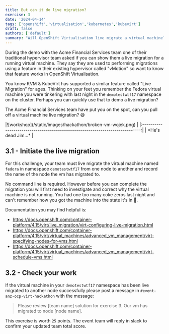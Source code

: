 ```yaml
---
title: But can it do live migration?
exercise: 3
date: '2024-04-14'
tags: ['openshift','virtualisation','kubernetes','kubevirt']
draft: false
authors: ['default']
summary: "Will OpenShift Virtualisation live migrate a virtual machine?"
---
```


During the demo with the Acme Financial Services team one of their traditional hypervisor team asked if you can show them a live migration for a running virtual machine. They say they are used to performing migrations using a feature in their existing hypervisor called "vMotion" so want to know that feature works in OpenShift Virtualisation.

You know KVM & KubeVirt has supported a similar feature called "Live Migration" for ages. Thinking on your feet you remember the Fedora virtual machine you were tinkering with last night in the `demotestwtf17` namespace on the cluster. Perhaps you can quickly use that to demo a live migration?

The Acme Financial Services team have put you on the spot, can you pull off a virtual machine live migration? 😅

<Zoom>
|![workshop](/static/images/hackathon/broken-vm-wojek.png)            | 
|:-----------------------------------------------------------------------------:|
| *He's dead Jim...*                                                            |
</Zoom>


## 3.1 - Initiate the live migration

For this challenge, your team must live migrate the virtual machine named `fedora` in namespace `demotestwtf17` from one node to another and record the name of the node the vm has migrated to.

No command line is required. However before you can complete the migration you will first need to investigate and correct why the virtual machine is not running. You had one too many coke zeros last night and can't remember how you got the machine into the state it's in 🤦.

Documentation you may find helpful is:
- https://docs.openshift.com/container-platform/4.15/virt/live_migration/virt-configuring-live-migration.html
- https://docs.openshift.com/container-platform/4.15/virt/virtual_machines/advanced_vm_management/virt-specifying-nodes-for-vms.html
- https://docs.openshift.com/container-platform/4.15/virt/virtual_machines/advanced_vm_management/virt-schedule-vms.html

## 3.2 - Check your work

If the virtual machine in your `demotestwtf17` namespace has been live migrated to another node successfully please post a message in `#event-anz-ocp-virt-hackathon` with the message:

> Please review [team name] solution for exercise 3. Our vm has migrated to node [node name].

This exercise is worth `25` points. The event team will reply in slack to confirm your updated team total score.
